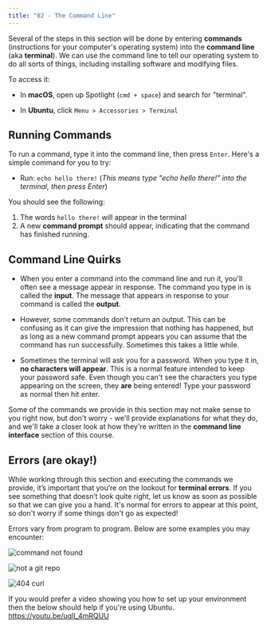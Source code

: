 ```yaml
---
title: "02 - The Command Line"
---
```


Several of the steps in this section will be done by entering **commands** (instructions for your computer's operating system) into the **command line** (aka **terminal**). We can use the command line to tell our operating system to do all sorts of things, including installing software and modifying files.

To access it:

- In **macOS**, open up Spotlight (`cmd + space`) and search for "terminal".

- In **Ubuntu**, click `Menu > Accessories > Terminal`

## Running Commands

To run a command, type it into the command line, then press `Enter`. Here's a simple command for you to try:

- Run: `echo hello there!`
  (_This means type "echo hello there!" into the terminal, then press Enter_)

You should see the following:

1. The words `hello there!` will appear in the terminal
2. A new **command prompt** should appear, indicating that the command has finished running.

## Command Line Quirks

- When you enter a command into the command line and run it, you'll often see a message appear in response.
  The command you type in is called the **input**.
  The message that appears in response to your command is called the **output**.

- However, some commands don't return an output. This can be confusing as it can give the impression that nothing has happened, but as long as a new command prompt appears you can assume that the command has run successfully. Sometimes this takes a little while.

- Sometimes the terminal will ask you for a password. When you type it in, **no characters will appear**. This is a normal feature intended to keep your password safe. Even though you can't see the characters you type appearing on the screen, they **are** being entered! Type your password as normal then hit enter.

Some of the commands we provide in this section may not make sense to you right now, but don't worry - we'll provide explanations for what they do, and we'll take a closer look at how they're written in the **command line interface** section of this course.

## Errors (are okay!)

While working through this section and executing the commands we provide, it’s important that you’re on the lookout for **terminal errors**. If you see something that doesn’t look quite right, let us know as soon as possible so that we can give you a hand. It's normal for errors to appear at this point, so don't worry if some things don't go as expected!

Errors vary from program to program. Below are some examples you may encounter:

![command not found](https://firebasestorage.googleapis.com/v0/b/avocado-on-toast.appspot.com/o/images%2F55b6dd9033d76ed40f04f792eb9611d2dc6463f97b439994c01c9eadc4f6.png?alt=media&token=5ab9f3de-5212-4194-ad2a-1f56e6ee7ed3)

![not a git repo](https://firebasestorage.googleapis.com/v0/b/avocado-on-toast.appspot.com/o/images%2Fb0dd3122ea99857ff0ef088d8f2f5fad51c6c74962198f8a21eed09564a8.png?alt=media&token=b4231ad0-11e1-4726-ae19-e3bbc96016a1)

![404 curl](https://firebasestorage.googleapis.com/v0/b/avocado-on-toast.appspot.com/o/images%2Fdd927577e4a3615d0620941ebeaf54430aa6478ff74db3d587c7889d8093.png?alt=media&token=a3e7b2fc-9a90-4505-9d4e-8ffe825cde8f)

If you would prefer a video showing you how to set up your environment then the below should help if you're using Ubuntu.
https://youtu.be/uqIl_4mRQUU
